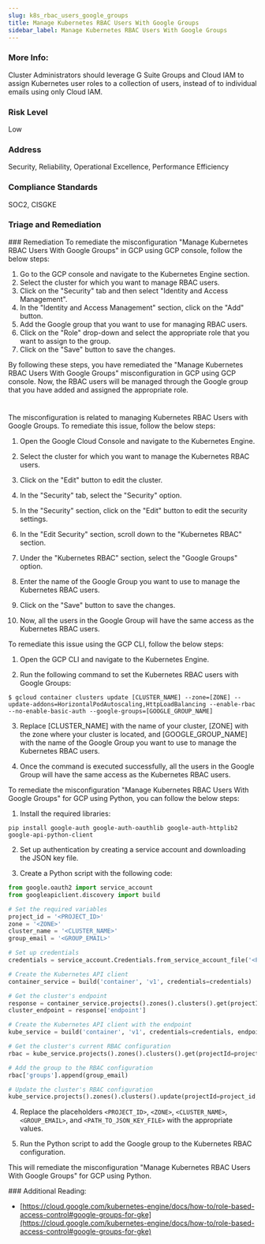 ```yaml
---
slug: k8s_rbac_users_google_groups
title: Manage Kubernetes RBAC Users With Google Groups
sidebar_label: Manage Kubernetes RBAC Users With Google Groups
---
```


### More Info:

Cluster Administrators should leverage G Suite Groups and Cloud IAM to assign Kubernetes user roles to a collection of users, instead of to individual emails using only Cloud IAM.

### Risk Level

Low

### Address

Security, Reliability, Operational Excellence, Performance Efficiency

### Compliance Standards

SOC2, CISGKE


### Triage and Remediation
<Tabs>
<Tab title='Remediation'>
### Remediation

<AccordionGroup>
<Accordion title='Using Console' defaultOpen='true'>
To remediate the misconfiguration "Manage Kubernetes RBAC Users With Google Groups" in GCP using GCP console, follow the below steps:

1. Go to the GCP console and navigate to the Kubernetes Engine section.
2. Select the cluster for which you want to manage RBAC users.
3. Click on the "Security" tab and then select "Identity and Access Management".
4. In the "Identity and Access Management" section, click on the "Add" button.
5. Add the Google group that you want to use for managing RBAC users.
6. Click on the "Role" drop-down and select the appropriate role that you want to assign to the group.
7. Click on the "Save" button to save the changes.

By following these steps, you have remediated the "Manage Kubernetes RBAC Users With Google Groups" misconfiguration in GCP using GCP console. Now, the RBAC users will be managed through the Google group that you have added and assigned the appropriate role.

#
</Accordion>

<Accordion title='Using CLI'>
The misconfiguration is related to managing Kubernetes RBAC Users with Google Groups. To remediate this issue, follow the below steps:

1. Open the Google Cloud Console and navigate to the Kubernetes Engine.

2. Select the cluster for which you want to manage the Kubernetes RBAC users.

3. Click on the "Edit" button to edit the cluster.

4. In the "Security" tab, select the "Security" option.

5. In the "Security" section, click on the "Edit" button to edit the security settings.

6. In the "Edit Security" section, scroll down to the "Kubernetes RBAC" section.

7. Under the "Kubernetes RBAC" section, select the "Google Groups" option.

8. Enter the name of the Google Group you want to use to manage the Kubernetes RBAC users.

9. Click on the "Save" button to save the changes.

10. Now, all the users in the Google Group will have the same access as the Kubernetes RBAC users.

To remediate this issue using the GCP CLI, follow the below steps:

1. Open the GCP CLI and navigate to the Kubernetes Engine.

2. Run the following command to set the Kubernetes RBAC users with Google Groups:

```
$ gcloud container clusters update [CLUSTER_NAME] --zone=[ZONE] --update-addons=HorizontalPodAutoscaling,HttpLoadBalancing --enable-rbac --no-enable-basic-auth --google-groups=[GOOGLE_GROUP_NAME]
```

3. Replace [CLUSTER_NAME] with the name of your cluster, [ZONE] with the zone where your cluster is located, and [GOOGLE_GROUP_NAME] with the name of the Google Group you want to use to manage the Kubernetes RBAC users.

4. Once the command is executed successfully, all the users in the Google Group will have the same access as the Kubernetes RBAC users.
</Accordion>

<Accordion title='Using Python'>
To remediate the misconfiguration "Manage Kubernetes RBAC Users With Google Groups" for GCP using Python, you can follow the below steps:

1. Install the required libraries:

```
pip install google-auth google-auth-oauthlib google-auth-httplib2 google-api-python-client
```

2. Set up authentication by creating a service account and downloading the JSON key file.

3. Create a Python script with the following code:

```python
from google.oauth2 import service_account
from googleapiclient.discovery import build

# Set the required variables
project_id = '<PROJECT_ID>'
zone = '<ZONE>'
cluster_name = '<CLUSTER_NAME>'
group_email = '<GROUP_EMAIL>'

# Set up credentials
credentials = service_account.Credentials.from_service_account_file('<PATH_TO_JSON_KEY_FILE>')

# Create the Kubernetes API client
container_service = build('container', 'v1', credentials=credentials)

# Get the cluster's endpoint
response = container_service.projects().zones().clusters().get(projectId=project_id, zone=zone, clusterId=cluster_name).execute()
cluster_endpoint = response['endpoint']

# Create the Kubernetes API client with the endpoint
kube_service = build('container', 'v1', credentials=credentials, endpoint=cluster_endpoint)

# Get the cluster's current RBAC configuration
rbac = kube_service.projects().zones().clusters().get(projectId=project_id, zone=zone, clusterId=cluster_name).execute()['masterAuth']['rbacConfig']

# Add the group to the RBAC configuration
rbac['groups'].append(group_email)

# Update the cluster's RBAC configuration
kube_service.projects().zones().clusters().update(projectId=project_id, zone=zone, clusterId=cluster_name, updateMask='masterAuth.rbacConfig', body={'masterAuth': {'rbacConfig': rbac}}).execute()
```

4. Replace the placeholders `<PROJECT_ID>`, `<ZONE>`, `<CLUSTER_NAME>`, `<GROUP_EMAIL>`, and `<PATH_TO_JSON_KEY_FILE>` with the appropriate values.

5. Run the Python script to add the Google group to the Kubernetes RBAC configuration.

This will remediate the misconfiguration "Manage Kubernetes RBAC Users With Google Groups" for GCP using Python.
</Accordion>

</AccordionGroup>
</Tab>
</Tabs>
### Additional Reading:

- [https://cloud.google.com/kubernetes-engine/docs/how-to/role-based-access-control#google-groups-for-gke](https://cloud.google.com/kubernetes-engine/docs/how-to/role-based-access-control#google-groups-for-gke) 

